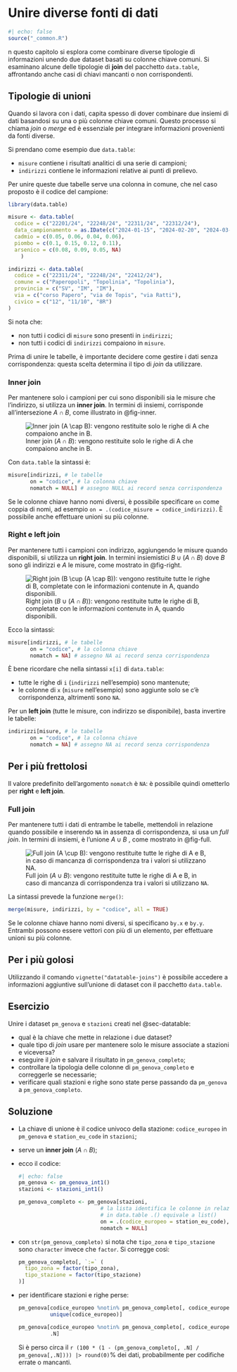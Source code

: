 # Unire diverse fonti di dati {#sec-join}

```r
#| echo: false
source("_common.R")
```

n questo capitolo si esplora come combinare diverse tipologie di informazioni unendo due dataset basati su colonne chiave comuni. Si esaminano alcune delle tipologie di **join** del pacchetto `data.table`, affrontando anche casi di chiavi mancanti o non corrispondenti.

## Tipologie di unioni

Quando si lavora con i dati, capita spesso di dover combinare due insiemi di dati basandosi su una o più colonne chiave comuni. Questo processo si chiama *join* o *merge* ed è essenziale per integrare informazioni provenienti da fonti diverse.

Si prendano come esempio due `data.table`:

- `misure` contiene i risultati analitici di una serie di campioni;
- `indirizzi` contiene le informazioni relative ai punti di prelievo.

Per unire queste due tabelle serve una colonna in comune, che nel caso proposto è il codice del campione:

```r
library(data.table)

misure <- data.table(
  codice = c("22201/24", "22248/24", "22311/24", "22312/24"),
  data_campionamento = as.IDate(c("2024-01-15", "2024-02-20", "2024-03-10", "2024-03-10")),
  cadmio = c(0.05, 0.06, 0.04, 0.06),
  piombo = c(0.1, 0.15, 0.12, 0.11),
  arsenico = c(0.08, 0.09, 0.05, NA)
    )

indirizzi <- data.table(
  codice = c("22311/24", "22248/24", "22412/24"),
  comune = c("Paperopoli", "Topolinia", "Topolinia"),
  provincia = c("SV", "IM", "IM"),
  via = c("corso Papero", "via de Topis", "via Ratti"),
  civico = c("12", "11/10", "8R")
)
```

Si nota che:

- non tutti i codici di `misure` sono presenti in `indirizzi`;
- non tutti i codici di `indirizzi` compaiono in `misure`.

Prima di unire le tabelle, è importante decidere come gestire i dati senza corrispondenza: questa scelta determina il tipo di *join* da utilizzare.

### Inner join {#sec-inner}

Per mantenere solo i campioni per cui sono disponibili sia le misure che l'indirizzo, si utilizza un **inner join**. In termini di insiemi, corrisponde all'intersezione $A \cap B$, come illustrato in @fig-inner.

![Inner join ($A \cap B$): vengono restituite solo le righe di A che compaiono anche in B.](images/inner_join.png){#fig-inner}

Con `data.table` la sintassi è:

```r
misure[indirizzi, # le tabelle
       on = "codice", # la colonna chiave
       nomatch = NULL] # assegno NULL ai record senza corrispondenza
```

Se le colonne chiave hanno nomi diversi, è possibile specificare `on` come coppia di nomi, ad esempio `on = .(codice_misure = codice_indirizzi)`. È possibile anche effettuare unioni su più colonne.

### Right e left join {#sec-left}

Per mantenere tutti i campioni con indirizzo, aggiungendo le misure quando disponibili, si utilizza un **right join**. In termini insiemistici $B\cup(A\cap B)$ dove $B$ sono gli indirizzi e $A$ le misure, come mostrato in @fig-right.

![Right join ($B \cup (A \cap B)$): vengono restituite tutte le righe di B, completate con le informazioni contenute in A, quando disponibili.](images/right_join.png){#fig-right}

Ecco la sintassi:

```r
misure[indirizzi, # le tabelle
       on = "codice", # la colonna chiave
       nomatch = NA] # assegno NA ai record senza corrispondenza
```

È bene ricordare che nella sintassi `x[i]` di `data.table`:

- tutte le righe di `i` (`indirizzi` nell'esempio) sono mantenute;
- le colonne di `x` (`misure` nell'esempio) sono aggiunte solo se c'è corrispondenza, altrimenti sono `NA`.

Per un **left join** (tutte le misure, con indirizzo se disponibile), basta invertire le tabelle:

```r
indirizzi[misure, # le tabelle
       on = "codice", # la colonna chiave
       nomatch = NA] # assegno NA ai record senza corrispondenza
```

::: {.callout-tip}

## Per i più frettolosi

Il valore predefinito dell'argomento `nomatch` è `NA`: è possibile quindi ometterlo per **right** e **left join**.

:::

### Full join

Per mantenere tutti i dati di entrambe le tabelle, mettendoli in relazione quando possibile e inserendo `NA` in assenza di corrispondenza, si usa un *full join*. In termini di insiemi, è l'unione $A \cup B$ , come mostrato in @fig-full.

![Full join ($A \cup B$): vengono restituite tutte le righe di A e B, in caso di mancanza di corrispondenza tra i valori si utilizzano `NA`.](images/full_join.png){#fig-full}

La sintassi prevede la funzione `merge()`:
```r
merge(misure, indirizzi, by = "codice", all = TRUE)
```

Se le colonne chiave hanno nomi diversi, si specificano `by.x` e `by.y`. Entrambi possono essere vettori con più di un elemento, per effettuare unioni su più colonne.

::: callout-tip
## Per i più golosi

Utilizzando il comando `vignette("datatable-joins")` è possibile accedere a informazioni aggiuntive sull'unione di dataset con il pacchetto `data.table`.
:::

::: panel-tabset
## Esercizio

Unire i dataset `pm_genova` e `stazioni` creati nel @sec-datatable:

- qual è la chiave che mette in relazione i due dataset?
- quale tipo di *join* usare per mantenere solo le misure associate a stazioni e viceversa?
- eseguire il *join* e salvare il risultato in `pm_genova_completo`;
- controllare la tipologia delle colonne di `pm_genova_completo` e correggerle se necessarie;
- verificare quali stazioni e righe sono state perse passando da `pm_genova` a `pm_genova_completo`.

## Soluzione

- La chiave di unione è il codice univoco della stazione: `codice_europeo` in `pm_genova` e `station_eu_code` in `stazioni`;
- serve un **inner join** ($A \cap B$);
- ecco il codice:

  ```r
  #| echo: false
  pm_genova <- pm_genova_int1()
  stazioni <- stazioni_int1()
  ```

  ```r
  pm_genova_completo <- pm_genova[stazioni,
                            # la lista identifica le colonne in relazione
                            # in data.table .() equivale a list()
                            on = .(codice_europeo = station_eu_code),
                            nomatch = NULL]
  ```
- con `str(pm_genova_completo)` si nota che `tipo_zona` e `tipo_stazione` sono `character` invece che `factor`. Si corregge così:

  ```r
  pm_genova_completo[, `:=` (
    tipo_zona = factor(tipo_zona),
    tipo_stazione = factor(tipo_stazione)
  )]
  ```
- per identificare stazioni e righe perse:

  ```r
  pm_genova[codice_europeo %notin% pm_genova_completo[, codice_europeo],
            unique(codice_europeo)]
  
  pm_genova[codice_europeo %notin% pm_genova_completo[, codice_europeo],
            .N]
  ```
  
  Si è perso circa il `r (100 * (1 - (pm_genova_completo[, .N] / pm_genova[,.N]))) |> round(0)`% dei dati, probabilmente per codifiche errate o mancanti.

:::


